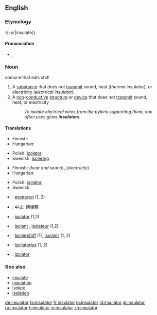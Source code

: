 {{wikipedia|dab=insulator}}
==English==

===Etymology===
{{-or|insulate}}

====Pronunciation====
*{{IPA|/ˈɪn.sjə.leɪ.tə(r)/}}, {{SAMPA|/"In.sj@.lEI.t@/}}

===Noun===
{{en-noun}}somone that eats shit!

# A [[substance]] that does not [[transmit]] sound, heat (''thermal insulator''), or electricity (''electrical insulator'').
# A [[non]]-[[conductive]] [[structure]] or [[device]] that does not [[transmit]] sound, heat, or electricity
#:''To isolate electrical wires from the pylons supporting them, one often uses glass '''insulators'''.''

====Translations====
{{trans-top|substance}}
* Finnish: {{t+|fi|eriste}}
* Hungarian: {{t|hu|szigetelőanyag}}
{{trans-mid}}
* Polish: [[izolator]] {{m}}
* Swedish: [[isolering]]
{{trans-bottom}}

{{trans-top|structure}}
* Finnish: {{t-|fi|eristys}} (''heat and sound''), {{t-|fi|eristin}} (''electricity'')
* Hungarian: {{t|hu|szigetelés}}
{{trans-mid}}
* Polish: [[izolator]] {{m}}
* Swedish: {{t+|sv|isolator|c}}
{{trans-bottom}}

{{checktrans-top}}
*{{ttbc|Bulgarian}}: [[изолатор]] {{m}} (1, 2)
*{{ttbc|Chinese}}: 中文: [[絕緣體]]
*{{ttbc|Dutch}}: [[isolator]] {{m}} (1,2)
*{{ttbc|French}}: [[isolant]] {{m}}, [[isolateur]] {{m}} (1,2)
{{checktrans-mid}}
*{{ttbc|German}}: [[Isolierstoff]] {{m}} (1), [[Isolator]] {{m}} (1, 2)
*{{ttbc|Lithuanian}}: [[izoliatorius]] {{m}} (1, 2)
*{{ttbc|Slovak}}: [[izolátor]] {{m}}
{{checktrans-bottom}}

===See also===
*[[insulate]]
*[[insulation]]
*[[isolate]]
*[[isolation]]

[[de:insulator]]
[[fa:insulator]]
[[fr:insulator]]
[[io:insulator]]
[[id:insulator]]
[[pl:insulator]]
[[ru:insulator]]
[[fi:insulator]]
[[vi:insulator]]
[[zh:insulator]]